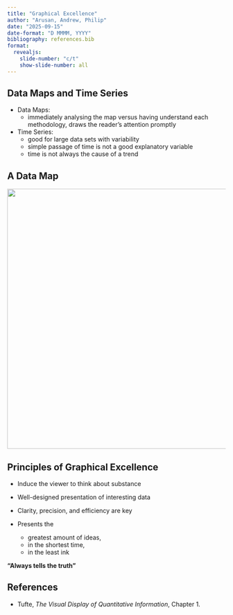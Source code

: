 ```yaml
---
title: "Graphical Excellence"
author: "Arusan, Andrew, Philip"
date: "2025-09-15"
date-format: "D MMMM, YYYY"
bibliography: references.bib
format:
  revealjs:
    slide-number: "c/t"
    show-slide-number: all
---
```


## Data Maps and Time Series

- Data Maps:
  - immediately analysing the map versus having understand each methodology, draws the reader's attention promptly

- Time Series:
  - good for large data sets with variability
  - simple passage of time is not a good explanatory variable 
  - time is not always the cause of a trend

## A Data Map

![](dataMap.png){ width=600 }

## Principles of Graphical Excellence

- Induce the viewer to think about substance
- Well-designed presentation of interesting data
- Clarity, precision, and efficiency are key

- Presents the 
    - greatest amount of ideas,
    - in the shortest time,
    - in the least ink


**"Always tells the truth"**

## References

- Tufte, *The Visual Display of Quantitative Information*, Chapter 1.
